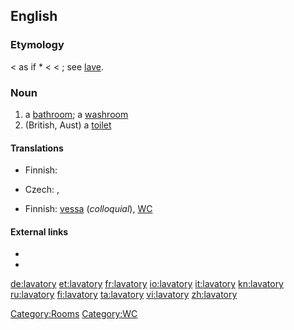 ==English==

===Etymology===
< {{etyl|la}} as if *{{term||lavatorius}} < {{etyl|LL.}} {{term|lavator||a clothes washer}} < {{term|lavare||to wash}}; see [[lave]].

===Noun===
{{en-noun|lavatories}}

# a [[bathroom]]; a [[washroom]]
# (British, Aust) a [[toilet]]

====Translations====
{{trans-top|bathroom}}
* Finnish: {{t-|fi|kylpyhuone}}
{{trans-mid}}
{{trans-bottom}}

{{trans-top|toilet}}
* Czech: {{t-|cs|záchod|m}}, {{t+|cs|WC}}
{{trans-mid}}
* Finnish: [[vessa]] (''colloquial''), [[WC]]
{{trans-bottom}}

====External links====
* {{R:Webster 1913}}
* {{R:Century 1911}}

[[Category:Rooms]]
[[Category:WC]]

[[de:lavatory]]
[[et:lavatory]]
[[fr:lavatory]]
[[io:lavatory]]
[[it:lavatory]]
[[kn:lavatory]]
[[ru:lavatory]]
[[fi:lavatory]]
[[ta:lavatory]]
[[vi:lavatory]]
[[zh:lavatory]]